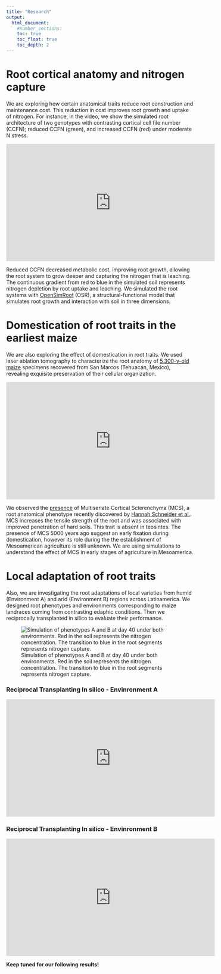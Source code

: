 ```yaml
---
title: "Research"
output: 
  html_document:
    #number_sections:
    toc: true
    toc_float: true
    toc_depth: 2
---
```

<head>
<!-- Google tag (gtag.js) -->
<script async src="https://www.googletagmanager.com/gtag/js?id=G-ERV5WXQZ44"></script>
<script>
  window.dataLayer = window.dataLayer || [];
  function gtag(){dataLayer.push(arguments);}
  gtag('js', new Date());

  gtag('config', 'G-ERV5WXQZ44');
</script>
</head> 

# __Root cortical anatomy and nitrogen capture__

We are exploring how certain anatomical traits reduce root construction and maintenance cost. This reduction in cost improves root growth and uptake of nitrogen. For instance, in the video, we show the simulated root architecture of two genotypes with contrasting cortical cell file number (CCFN); reduced CCFN (green), and increased CCFN (red) under moderate N stress.

<iframe width="560" height="315" src="https://www.youtube.com/embed/Kvpb8mneHgs" title="YouTube video player" frameborder="0" allow="accelerometer; autoplay; clipboard-write; encrypted-media; gyroscope; picture-in-picture; web-share" allowfullscreen></iframe>

Reduced CCFN decreased metabolic cost, improving root growth, allowing the root system to grow deeper and capturing the nitrogen that is leaching. The continuous gradient from red to blue in the simulated soil represents nitrogen depletion by root uptake and leaching. We simulated the root systems with [OpenSimRoot](https://rootmodels.gitlab.io/) (OSR), a structural-functional model that simulates root growth and interaction with soil in three dimensions.


# __Domestication of root traits in the earliest maize__

We are also exploring the effect of domestication in root traits. We used laser ablation tomography to characterize the root anatomy of [5,300-y-old maize](https://www.pnas.org/doi/full/10.1073/pnas.1609701113) specimens recovered from San Marcos (Tehuacán, Mexico), revealing exquisite preservation of their cellular organization. 

<iframe width="560" height="315" src="https://www.youtube.com/embed/XZTEIv52eaw" title="YouTube video player" frameborder="0" allow="accelerometer; autoplay; clipboard-write; encrypted-media; gyroscope; picture-in-picture; web-share" allowfullscreen></iframe>

We observed the [presence](https://www.pnas.org/doi/epdf/10.1073/pnas.2110245119) of Multiseriate Cortical Sclerenchyma (MCS), a root anatomical phenotype recently discovered by [Hannah Schneider et al.](https://www.pnas.org/doi/10.1073/pnas.2012087118). MCS increases the tensile strength of the root and was associated with improved penetration of hard soils. This trait is absent in teosintes. The presence of MCS 5000 years ago suggest an early fixation during domestication, however its role during the the establishment of Mesoamerican agriculture is still unknown. We are using simulations to understand the effect of MCS in early stages of agriculture in Mesoamerica. 


# __Local adaptation of root traits__

Also, we are investigating the root adaptations of local varieties from humid (Environment A) and arid (Environment B)  regions across Latinamerica. We designed root phenotypes and environments corresponding to maize landraces coming from contrasting edaphic conditions. Then we reciprocally transplanted in silico to evaluate their performance.


![Simulation of phenotypes A and B at day 40 under both environments. Red in the soil represents the nitrogen concentration. The transition to blue in the root segments represents nitrogen capture.](reciprocal.png)

### Reciprocal Transplanting In silico - Envinronment A

<iframe width="560" height="315" src="https://www.youtube.com/embed/woIibJjGRpo" title="YouTube video player" frameborder="0" allow="accelerometer; autoplay; clipboard-write; encrypted-media; gyroscope; picture-in-picture; web-share" allowfullscreen></iframe>

### Reciprocal Transplanting In silico - Envinronment B

<iframe width="560" height="315" src="https://www.youtube.com/embed/toQBu0TGq3E" title="YouTube video player" frameborder="0" allow="accelerometer; autoplay; clipboard-write; encrypted-media; gyroscope; picture-in-picture; web-share" allowfullscreen></iframe>

**Keep tuned for our following results!**







